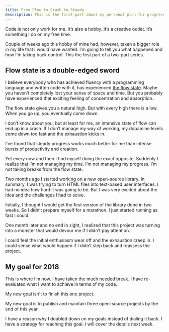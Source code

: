```yaml
---
title: From Flow to Crash to Steady
description: This is the first part about my personal plan for progress for the rest of 2018
---
```


Code is not only work for me. It’s also a hobby. It’s a creative outlet. It’s something I do on my free time.

Couple of weeks ago this hobby of mine had, however, taken a bigger role in my life that I would have wanted. I’m going to tell you what happened and how I’m taking back control. This the first part of a two-part series.

## Flow state is a double-edged sword

I believe everybody who has achieved fluency with a programming language and written code with it, has experienced [the flow state](<https://en.wikipedia.org/wiki/Flow_(psychology)>). Maybe you haven’t completely lost your sense of space and time. But you probably have experienced that exciting feeling of concentration and absorption.

The flow state gives you a natural high. But with every high there is a low. When you go up, you eventually come down.

I don’t know about you, but at least for me, an intensive state of flow can end up in a crash. If I don’t manage my way of working, my dopamine levels come down too fast and the exhaustion kicks in.

I’ve found that steady progress works much better for me than intense bursts of productivity and creation.

Yet every now and then I find myself doing the exact opposite. Suddenly I realize that I’m not managing my time. I’m not managing my progress. I’m not taking breaks from the flow state.

Two months ago I started working on a new open-source library. In summary, I was trying to turn HTML files into text-based user interfaces. I had no idea how hard it was going to be. But I was very excited about the idea and the challenges I had to solve.

Initially, I thought I would get the first version of the library done in two weeks. So I didn’t prepare myself for a marathon. I just started running as fast I could.

One month later and no end in sight, I realized that this project was turning into a monster that would devour me if I didn’t pay attention.

I could feel the initial enthusiasm wear off and the exhaustion creep in. I could sense what would happen if I didn’t step back and reassess the project.

## My goal for 2018

This is where I’m now. I have taken the much needed break. I have re-evaluated what I want to achieve in terms of my code.

My new goal isn't to finish this one project.

My new goal is to publish and maintain three open-source projects by the end of this year.

I have a reason why I doubled down on my goals instead of dialing it back. I have a strategy for reaching this goal. I will cover the details next week.
